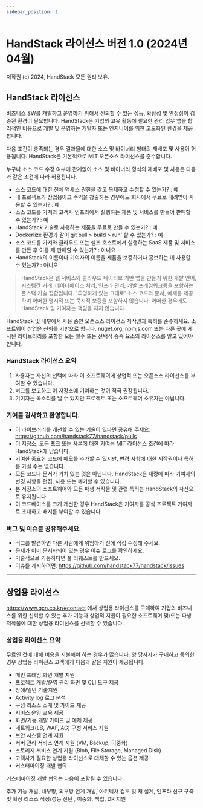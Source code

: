 ```yaml
---
sidebar_position: 1
---
```


# HandStack 라이선스 버전 1.0 (2024년 04월)
저작권 (c) 2024, HandStack 모든 권리 보유.

## HandStack 라이선스

비즈니스 SW를 개발하고 운영하기 위해서 신뢰할 수 있는 성능, 확장성 및 안정성이 검증된 환경이 필요합니다. HandStack은 기업의 고유 활동에 필요한 관리 업무 앱을 합리적인 비용으로 개발 및 운영하는 개발자 또는 엔지니어를 위한 고도화된 환경을 제공합니다.

다음 조건이 충족되는 경우 결과물에 대한 소스 및 바이너리 형태의 재배포 및 사용이 허용됩니다. HandStack은 기본적으로 MIT 오픈소스 라이선스를 준수합니다.

누구나 소스 코드 수정 여부에 관계없이 소스 및 바이너리 형식의 재배포 및 사용은 다음과 같은 조건에 따라 허용됩니다.

- 소스 코드에 대한 전체 액세스 권한을 갖고 복제하고 수정할 수 있는가? : 예
- 내 프로젝트가 상업용이고 수익을 창출하는 경우에도 회사에서 무료로 내려받아 사용할 수 있는가? : 예
- 소스 코드를 가져와 고객사 인프라에서 실행하는 제품 및 서비스를 만들어 판매할 수 있는가? : 예
- HandStack 기술로 사용하는 제품을 무료로 만들 수 있는가? : 예
- Dockerlize 환경과 같이 git pull > build > run' 할 수 있는가? : 예
- 소스 코드를 가져와 클라우드 또는 셀프 호스트에서 실행하는 SaaS 제품 및 서비스를 만든 후 이를 재 판매할 수 있는가? : 아니요
- HandStack의 이름이나 기여자의 이름을 제품을 보증하거나 홍보하는 데 사용할 수 있는가? : 아니오

> HandStack은 웹 서비스와 클라우드 네이티브 기반 앱을 만들기 위한 개발 언어, 시스템간 거래, 데이터베이스 처리, 인프라 관리, 개발 프레임워크등을 포함하는 풀스택 기술 집합입니다. '투명하게 있는 그대로' 소스 코드와 문서, 예제를 제공하며 어떠한 명시적 또는 묵시적 보증을 포함하지 않습니다. 어떠한 경우에도 HandStack 및 기여자는 책임을 지지 않습니다.

HandStack 및 내부에서 사용 중인 오픈소스 라이선스 저작권과 특허를 준수하세요. 소프트웨어 산업은 신뢰를 기반으로 합니다.
nuget.org, npmjs.com 또는 다른 곳에 게시된 라이브러리를 포함한 모든 필수 또는 선택적 종속 요소의 라이선스를 알고 있어야 합니다.

### HandStack 라이선스 요약

1. 사용자는 자신의 선택에 따라 이 소프트웨어에 상업적 또는 오픈소스 라이선스를 부여할 수 있습니다.
2. 버그를 보고하고 이 저장소에 기여하는 것이 적극 권장됩니다.
3. 기여자는 목소리를 낼 수 있지만 프로젝트 또는 소프트웨어 소유자는 아닙니다.

### 기여를 감사하고 환영합니다.

* 이 라이브러리를 개선할 수 있는 기술이 있다면 공유해 주세요: https://github.com/handstack77/handstack/pulls
* 이 저장소, 모든 포크 또는 사본에 대한 기여는 MIT 라이선스 조건에 따라 HandStack에 남습니다.
* 기여한 중요한 코드에 메모를 추가할 수 있지만, 변경 사항에 대한 저작권이나 특허를 가질 수는 없습니다.
* 모든 코드나 문서가 가치 있는 것은 아닙니다. HandStack은 재량에 따라 기여자의 변경 사항을 편집, 사용 또는 폐기할 수 있습니다.
* 본 저장소의 소프트웨어와 모든 파생 저작물 및 관련 특허는 HandStack의 자산으로 유지됩니다.
* 이 코드베이스를 크게 개선한 경우 HandStack은 기여자를 공식 프로젝트 기여자로 초대하고 배지를 부여할 수 있습니다.

### 버그 및 이슈를 공유해주세요.

* 버그를 발견하면 다른 사람에게 위임하기 전에 직접 수정해 주세요.
* 문제가 이미 문서화되어 있는 경우 이슈 로그를 확인하세요.
* 기술적으로 가능하다면 풀 리퀘스트를 만드세요.
* 이슈를 게시하려면: https://github.com/handstack77/handstack/issues

---

## 상업용 라이선스

https://www.qcn.co.kr/#contact 에서 상업용 라이선스를 구매하여 기업의 비즈니스를 위한 신뢰할 수 있는 추가 기능과 상업적 지원이 필요한 소프트웨어 및/또는 파생 저작물에 대한 상업용 라이선스를 선택할 수 있습니다.

### 상업용 라이선스 요약

무료인 것에 대해 비용을 지불해야 하는 경우가 많습니다. 양 당사자가 구매하고 동의한 경우 상업용 라이선스 고객에게 다음과 같은 지원이 제공됩니다.

* 메인 프레임 화면 개발 지원
* 프로젝트 개발/운영 관리 화면 및 CLI 도구 제공 
* 장애/일반 기술지원
* Activity log 로그 분석
* 구성 리소스 소개 및 가이드 제공
* 서비스 운영 교육 제공
* 화면/기능  개발 가이드 및 예제 제공
* 네트워크(LB, WAF, AG) 구성 서비스 지원
* 보안 시스템 연계 지원
* 서버 관리 서비스 연계 지원 (VM, Backup, 이중화)
* 스토리지 서비스 연계 지원 (Blob, File Storage, Managed Disk)
* 고객사가 필요한 상업용 라이선스로 대체할 수 있는 옵션 제공
* 커스터마이징 개발 협의

커스터마이징 개발 협의는 다음이 포함될 수 있습니다.

추가 기능 개발, 내부망, 외부망 연계 개발, 아키텍쳐 검토 및 재 설계, 인프라 신규 구축 및 확장 리소스 적정/성능 진단 , 이중화, 백업, DR 지원	
